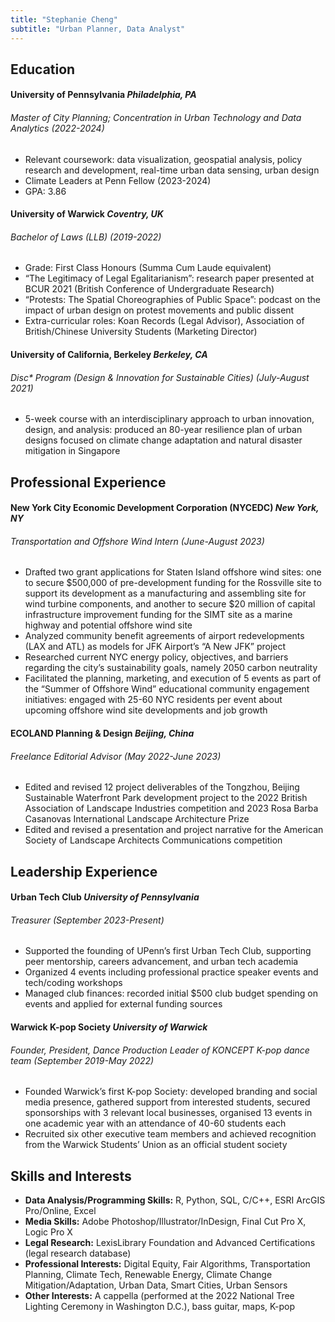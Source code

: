```yaml
---
title: "Stephanie Cheng"
subtitle: "Urban Planner, Data Analyst"
---
```


## Education

#### <b>University of Pennsylvania</b>  *Philadelphia, PA*
###### Master of City Planning; Concentration in Urban Technology and Data Analytics (2022-2024)
* Relevant coursework: data visualization, geospatial analysis, policy research and development, real-time urban data sensing, urban design
* Climate Leaders at Penn Fellow (2023-2024)
* GPA: 3.86

#### <b>University of Warwick</b>  *Coventry, UK*
###### Bachelor of Laws (LLB) (2019-2022)
* Grade: First Class Honours (Summa Cum Laude equivalent)
* “The Legitimacy of Legal Egalitarianism”: research paper presented at BCUR 2021 (British Conference of Undergraduate Research)
* “Protests: The Spatial Choreographies of Public Space”: podcast on the impact of urban design on protest movements and public dissent
* Extra-curricular roles: Koan Records (Legal Advisor), Association of British/Chinese University Students (Marketing Director)

#### <b>University of California, Berkeley</b>  *Berkeley, CA*
###### Disc* Program (Design & Innovation for Sustainable Cities) (July-August 2021)
* 5-week course with an interdisciplinary approach to urban innovation, design, and analysis: produced an 80-year resilience plan of urban designs focused on climate change adaptation and natural disaster mitigation in Singapore

## Professional Experience

#### <b>New York City Economic Development Corporation (NYCEDC)</b>  *New York, NY*
###### Transportation and Offshore Wind Intern (June-August 2023)
* Drafted two grant applications for Staten Island offshore wind sites: one to secure $500,000 of pre-development funding for the Rossville site to support its development as a manufacturing and assembling site for wind turbine components, and another to secure $20 million of capital infrastructure improvement funding for the SIMT site as a marine highway and potential offshore wind site
* Analyzed community benefit agreements of airport redevelopments (LAX and ATL) as models for JFK Airport’s “A New JFK” project
* Researched current NYC energy policy, objectives, and barriers regarding the city’s sustainability goals, namely 2050 carbon neutrality
* Facilitated the planning, marketing, and execution of 5 events as part of the “Summer of Offshore Wind” educational community engagement initiatives: engaged with 25-60 NYC residents per event about upcoming offshore wind site developments and job growth

#### <b>ECOLAND Planning & Design</b>  *Beijing, China*
###### Freelance Editorial Advisor (May 2022-June 2023)
* Edited and revised 12 project deliverables of the Tongzhou, Beijing Sustainable Waterfront Park development project to the 2022 British Association of Landscape Industries competition and 2023 Rosa Barba Casanovas International Landscape Architecture Prize
* Edited and revised a presentation and project narrative for the American Society of Landscape Architects Communications competition 

## Leadership Experience

#### <b>Urban Tech Club</b>  *University of Pennsylvania*
###### Treasurer    (September 2023-Present)
* Supported the founding of UPenn’s first Urban Tech Club, supporting peer mentorship, careers advancement, and urban tech academia
* Organized 4 events including professional practice speaker events and tech/coding workshops
* Managed club finances: recorded initial $500 club budget spending on events and applied for external funding sources

#### <b>Warwick K-pop Society</b>  *University of Warwick*
###### Founder, President, Dance Production Leader of KONCEPT K-pop dance team (September 2019-May 2022)
* Founded Warwick's first K-pop Society: developed branding and social media presence, gathered support from interested students, secured sponsorships with 3 relevant local businesses, organised 13 events in one academic year with an attendance of 40-60 students each
* Recruited six other executive team members and achieved recognition from the Warwick Students' Union as an official student society

## Skills and Interests
* <b>Data Analysis/Programming Skills:</b> R, Python, SQL, C/C++, ESRI ArcGIS Pro/Online, Excel
* <b>Media Skills:</b> Adobe Photoshop/Illustrator/InDesign, Final Cut Pro X, Logic Pro X
* <b>Legal Research:</b> LexisLibrary Foundation and Advanced Certifications (legal research database)
* <b>Professional Interests:</b> Digital Equity, Fair Algorithms, Transportation Planning, Climate Tech, Renewable Energy, Climate Change Mitigation/Adaptation, Urban Data, Smart Cities, Urban Sensors
* <b>Other Interests:</b> A cappella (performed at the 2022 National Tree Lighting Ceremony in Washington D.C.), bass guitar, maps, K-pop

